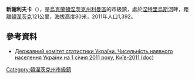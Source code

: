 {{no footnotes|time=2015-09-14T23:50:26+00:00}}
'''新謝利夫卡'''（{{lang-uk|Новоселівка}}），是[[烏克蘭|烏克蘭]][[頓涅茨克州|頓涅茨克州]][[利曼區|利曼區]]的市級鎮，處於[[涅特里烏斯河|涅特里烏斯河]]畔，距離[[頓涅茨克|頓涅茨克]]121公里，海拔高度80米，2011年人口1,392。

==參考資料==
*[https://web.archive.org/web/20121010205321/http://stat6.stat.lviv.ua/PXWEB2007/ukr/publ/2011/chnas.zip Державний комітет статистики України. Чисельність наявного населення України на 1 січня 2011 року, Київ-2011 (doc)]

{{coord|49|4|13|N|37|41|29|E|scale:100000|display=title}}
{{Donetsk-geo-stub}}

{{DEFAULTSORT:Новоселівка}}
[[Category:頓涅茨克州市級鎮|Category:頓涅茨克州市級鎮]]